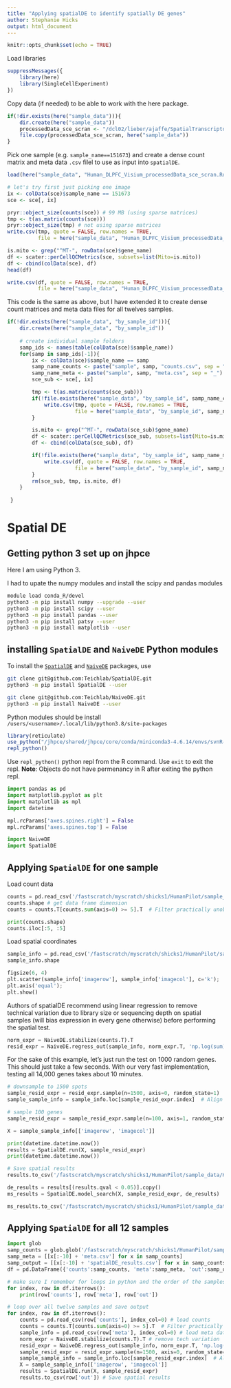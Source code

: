 ```yaml
---
title: "Applying spatialDE to identify spatially DE genes"
author: Stephanie Hicks
output: html_document
---
```


```r
knitr::opts_chunk$set(echo = TRUE)
```

Load libraries
```r
suppressMessages({
    library(here)
    library(SingleCellExperiment)
})
```

Copy data (if needed) to be able to work with the here package.
```r
if(!dir.exists(here("sample_data"))){
    dir.create(here("sample_data"))
    processedData_sce_scran <- "/dcl02/lieber/ajaffe/SpatialTranscriptomics/HumanPilot/Analysis/Human_DLPFC_Visium_processedData_sce_scran.Rdata"
    file.copy(processedData_sce_scran, here("sample_data"))
}
```

Pick one sample (e.g. `sample_name==151673`) and create a dense count matrix and meta data `.csv` filel to use as input into `spatialDE`. 
```r
load(here("sample_data", "Human_DLPFC_Visium_processedData_sce_scran.Rdata"))

# let's try first just picking one image
ix <- colData(sce)$sample_name == 151673
sce <- sce[, ix]

pryr::object_size(counts(sce)) # 99 MB (using sparse matrices)
tmp <- t(as.matrix(counts(sce)))
pryr::object_size(tmp) # not using sparse matrices
write.csv(tmp, quote = FALSE, row.names = TRUE,
          file = here("sample_data", "Human_DLPFC_Visium_processedData_sce_scran_counts.csv"))

is.mito <- grep("^MT-", rowData(sce)$gene_name)
df <- scater::perCellQCMetrics(sce, subsets=list(Mito=is.mito))
df <- cbind(colData(sce), df)
head(df)

write.csv(df, quote = FALSE, row.names = TRUE,
          file = here("sample_data", "Human_DLPFC_Visium_processedData_sce_scran_meta.csv"))
```

This code is the same as above, but I have extended it to create dense count matrices and meta data files for all twelves samples. 
```r
if(!dir.exists(here("sample_data", "by_sample_id"))){
    dir.create(here("sample_data", "by_sample_id"))
    
    # create individual sample folders
    samp_ids <- names(table(colData(sce)$sample_name))
    for(samp in samp_ids[-1]){
        ix <- colData(sce)$sample_name == samp
        samp_name_counts <- paste("sample", samp, "counts.csv", sep = "_")
        samp_name_meta <- paste("sample", samp, "meta.csv", sep = "_")
        sce_sub <- sce[, ix]

        tmp <- t(as.matrix(counts(sce_sub)))
        if(!file.exists(here("sample_data", "by_sample_id", samp_name_counts))){
            write.csv(tmp, quote = FALSE, row.names = TRUE,
                      file = here("sample_data", "by_sample_id", samp_name_counts))
        }

        is.mito <- grep("^MT-", rowData(sce_sub)$gene_name)
        df <- scater::perCellQCMetrics(sce_sub, subsets=list(Mito=is.mito))
        df <- cbind(colData(sce_sub), df)

        if(!file.exists(here("sample_data", "by_sample_id", samp_name_meta))){
            write.csv(df, quote = FALSE, row.names = TRUE,
                      file = here("sample_data", "by_sample_id", samp_name_meta))
        }
        rm(sce_sub, tmp, is.mito, df)
    }
   
 }

```


# Spatial DE 

## Getting python 3 set up on jhpce

Here I am using Python 3. 

I had to upate the numpy modules and install the scipy and pandas modules

```bash
module load conda_R/devel
python3 -m pip install numpy --upgrade --user
python3 -m pip install scipy --user
python3 -m pip install pandas --user
python3 -m pip install patsy --user
python3 -m pip install matplotlib --user
```

## installing `SpatialDE` and `NaiveDE` Python modules

To install the [`SpatialDE`](https://github.com/Teichlab/SpatialDE) 
and [`NaiveDE`](https://github.com/Teichlab/NaiveDE) packages, use 

```bash
git clone git@github.com:Teichlab/SpatialDE.git
python3 -m pip install SpatialDE --user

git clone git@github.com:Teichlab/NaiveDE.git
python3 -m pip install NaiveDE --user
```

Python modules should be install `/users/<username>/.local/lib/python3.8/site-packages`

```r
library(reticulate)
use_python("/jhpce/shared/jhpce/core/conda/miniconda3-4.6.14/envs/svnR-devel/bin/python3")
repl_python()
```

Use `repl_python()` python repl from the R command. Use `exit` to exit the repl.
**Note**: Objects do not have permenancy in R after exiting the python repl.
```python
import pandas as pd
import matplotlib.pyplot as plt
import matplotlib as mpl
import datetime

mpl.rcParams['axes.spines.right'] = False
mpl.rcParams['axes.spines.top'] = False

import NaiveDE
import SpatialDE
```

## Applying `SpatialDE` for one sample 

Load count data
```python
counts = pd.read_csv('/fastscratch/myscratch/shicks1/HumanPilot/sample_data/Human_DLPFC_Visium_processedData_sce_scran_counts.csv', index_col=0)
counts.shape # get data frame dimension
counts = counts.T[counts.sum(axis=0) >= 5].T  # Filter practically unobserved genes

print(counts.shape)
counts.iloc[:5, :5]
```

Load spatial coordinates
```python
sample_info = pd.read_csv('/fastscratch/myscratch/shicks1/HumanPilot/sample_data/Human_DLPFC_Visium_processedData_sce_scran_meta.csv', index_col=0)
sample_info.shape
```

```python
figsize(6, 4)
plt.scatter(sample_info['imagerow'], sample_info['imagecol'], c='k');
plt.axis('equal');
plt.show()
```

Authors of spatialDE recommend using linear regression to remove technical variation 
due to library size or sequencing depth on spatial samples (will bias expression in 
every gene otherwise) before performing the spatial test.

```python
norm_expr = NaiveDE.stabilize(counts.T).T
resid_expr = NaiveDE.regress_out(sample_info, norm_expr.T, 'np.log(sum)').T
```

For the sake of this example, let's just run the test on 1000 random genes. This should just take a few seconds. With our very fast implementation, testing all 14,000 genes takes about 10 minutes.
```python
# downsample to 1500 spots
sample_resid_expr = resid_expr.sample(n=1500, axis=0, random_state=1)
sample_sample_info = sample_info.loc[sample_resid_expr.index]  # Align sample_info matrix with reduced counts table

# sample 100 genes
sample_resid_expr = sample_resid_expr.sample(n=100, axis=1, random_state=1)

X = sample_sample_info[['imagerow', 'imagecol']]

print(datetime.datetime.now())
results = SpatialDE.run(X, sample_resid_expr)
print(datetime.datetime.now())

# Save spatial results
results.to_csv('/fastscratch/myscratch/shicks1/HumanPilot/sample_data/Human_DLPFC_Visium_processedData_sce_scran_spatialDE_results.csv')

de_results = results[(results.qval < 0.05)].copy()
ms_results = SpatialDE.model_search(X, sample_resid_expr, de_results)

ms_results.to_csv('/fastscratch/myscratch/shicks1/HumanPilot/sample_data/Human_DLPFC_Visium_processedData_sce_scran_spatialDE_MS_results.csv')
```




## Applying `SpatialDE` for all 12 samples

```python
import glob
samp_counts = glob.glob('/fastscratch/myscratch/shicks1/HumanPilot/sample_data/by_sample_id/*_counts.csv')
samp_meta = [[x[:-10] + 'meta.csv'] for x in samp_counts]
samp_output = [[x[:-10] + 'spatialDE_results.csv'] for x in samp_counts]
df = pd.DataFrame({'counts':samp_counts, 'meta':samp_meta, 'out':samp_output})

# make sure I remember for loops in python and the order of the samples matches
for index, row in df.iterrows():
    print(row['counts'], row['meta'], row['out'])

# loop over all twelve samples and save output
for index, row in df.iterrows():
    counts = pd.read_csv(row['counts'], index_col=0) # load counts
    counts = counts.T[counts.sum(axis=0) >= 5].T  # Filter practically unobserved genes
    sample_info = pd.read_csv(row['meta'], index_col=0) # load meta data with spatial coordinates
    norm_expr = NaiveDE.stabilize(counts.T).T # remove tech variation
    resid_expr = NaiveDE.regress_out(sample_info, norm_expr.T, 'np.log(sum)').T
    sample_resid_expr = resid_expr.sample(n=1500, axis=0, random_state=1) # downsample to 1500 spots
    sample_sample_info = sample_info.loc[sample_resid_expr.index]  # Align sample_info matrix with reduced counts table
    X = sample_sample_info[['imagerow', 'imagecol']]
    results = SpatialDE.run(X, sample_resid_expr)
    results.to_csv(row['out']) # Save spatial results

```


